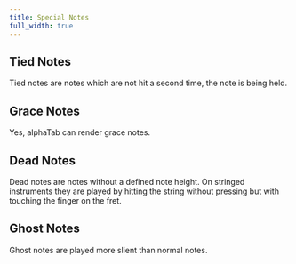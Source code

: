 ```yaml
---
title: Special Notes
full_width: true
---
```



## Tied Notes
Tied notes are notes which are not hit a second time, the note is being held. 
<AlphaTab file="/files/features/TiedNotes.gp5" />

## Grace Notes
Yes, alphaTab can render grace notes. 
<AlphaTab file="/files/features/GraceNotes.gp5" />

## Dead Notes
Dead notes are notes without a defined note height. On stringed instruments
they are played by hitting the string without pressing but with touching the finger on the fret.
<AlphaTab file="/files/features/DeadNotes.gp5" />

## Ghost Notes
Ghost notes are played more slient than normal notes.
<AlphaTab file="/files/features/GhostNotes.gp5" />